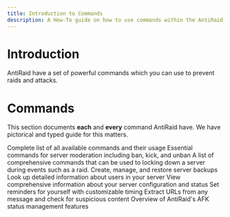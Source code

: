 ```yaml
---
title: Introduction to Commands
description: A How-To guide on how to use commands within the AntiRaid bot
---
```


# Introduction

AntiRaid have a set of powerful commands which you can use to prevent raids and attacks.

# Commands

This section documents **each** and **every** command AntiRaid have. We have pictorical and typed guide for this matters.

<Cards>
  <Card title="All Commands" href="/docs/user/commands">
    Complete list of all available commands and their usage
  </Card>
  <Card title="Moderation" href="/docs/user/commands/moderation">
    Essential commands for server moderation including ban, kick, and unban
  </Card>
  <Card title="Lockdown" href="/docs/user/commands/lockdown">
    A list of comprehensive commands that can be used to locking down a server during events such as a raid.
  </Card>
  <Card title="Backups" href="/docs/user/commands/backups">
    Create, manage, and restore server backups
  </Card>
  <Card title="Whois" href="/docs/user/commands/whois">
    Look up detailed information about users in your server
  </Card>
  <Card title="Server Info" href="/docs/user/commands/server-info">
    View comprehensive information about your server configuration and status
  </Card>
  <Card title="Remindme" href="/docs/user/commands/remindme">
    Set reminders for yourself with customizable timing
  </Card>
  <Card title="Url Extract" href="/docs/user/commands/urlextract">
    Extract URLs from any message and check for suspicious content
  </Card>
  <Card title="Afk" href="/docs/user/commands/afk">
    Overview of AntiRaid's AFK status management features
  </Card>
</Cards>
